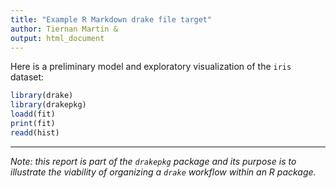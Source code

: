 ```yaml
---
title: "Example R Markdown drake file target"
author: Tiernan Martin &
output: html_document
---
```


Here is a preliminary model and exploratory visualization of the `iris` dataset:

```r
library(drake)
library(drakepkg)
loadd(fit)
print(fit)
readd(hist)
```

<hr>

_Note: this report is part of the `drakepkg` package and its purpose is to illustrate the viability of organizing a `drake` workflow within an R package._
